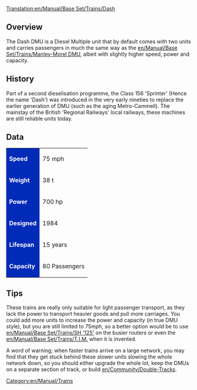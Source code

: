 [[Translation:en/Manual/Base Set/Trains/Dash]]
==Overview==

The Dash DMU is a Diesel Multiple unit that by default comes with two units and carries passengers in much the same way as the [[en/Manual/Base Set/Trains/Manley-Morel DMU]], albeit with slightly higher speed, power and capacity.

==History==

Part of a second dieselisation programme, the Class 156 'Sprinter' (Hence the name 'Dash') was introduced in the very early nineties to replace the earlier generation of DMU (such as the aging Metro-Cammell). The mainstay of the British 'Regional Railways' local railways, these machines are still reliable units today.

==Data==
{| cellspacing="2"

|style="color: #FFFFFF;background:#002BB8;"| '''Speed'''
| 75 mph
|-
|style="color: #FFFFFF;background:#002BB8;"| '''Weight'''
| 38 t
|-
|style="color: #FFFFFF;background:#002BB8;"| '''Power'''
| 700 hp
|-
|style="color: #FFFFFF;background:#002BB8;"| '''Designed'''
| 1984
|-
|style="color: #FFFFFF;background:#002BB8;"| '''Lifespan'''
| 15 years
|-
|style="color: #FFFFFF;background:#002BB8;"| '''Capacity'''
| 80 Passengers
|}

==Tips==
These trains are really only suitable for light passenger transport, as they lack the power to transport heavier goods and pull more carriages.  You could add more units to increase the power and capacity (in true DMU style), but you are still limited to 75mph, so a better option would be to use [[en/Manual/Base Set/Trains/SH '125']] on the busier routers or even the [[en/Manual/Base Set/Trains/T.I.M.]] when it is invented.  

A word of warning; when faster trains arrive on a large network, you may find that they get stuck behind these slower units slowing the whole network down, so you should either upgrade the whole lot, keep the DMUs on a separate section of track, or build [[en/Community/Double-Tracks]].

[[Category:en/Manual/Trains]]